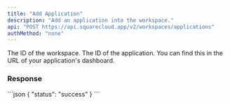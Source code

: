 ```yaml
---
title: "Add Application"
description: "Add an application into the workspace."
api: "POST https://api.squarecloud.app/v2/workspaces/applications"
authMethod: "none"
---
```



<Authorization />

<ParamField body="workspaceId" type="string" placeholder="Workspace Id">
  The ID of the workspace.
</ParamField>

<ParamField body="appId" type="string" placeholder="Application ID">
  The ID of the application. You can find this in the URL of your application's dashboard.
</ParamField>

### Response

<Status />

<ResponseExample>
```json
{
  "status": "success"
}
```
</ResponseExample>
